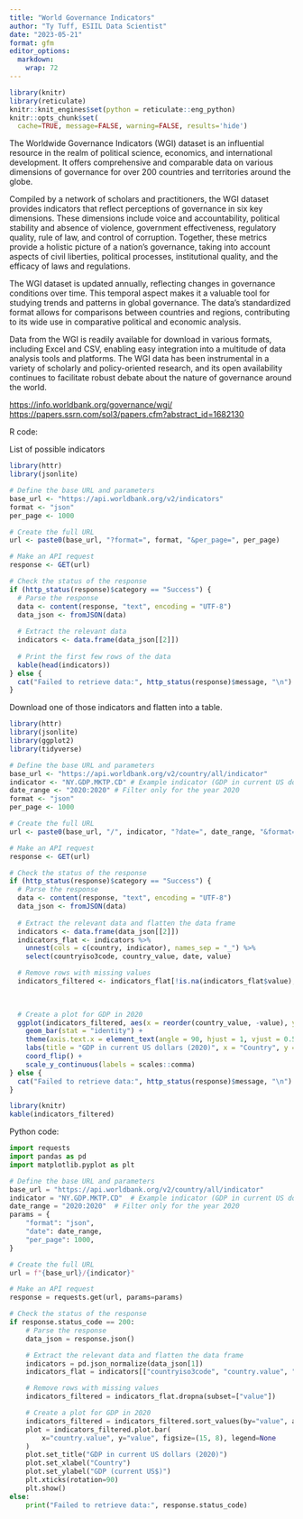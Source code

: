 ```yaml
---
title: "World Governance Indicators"
author: "Ty Tuff, ESIIL Data Scientist"
date: "2023-05-21"
format: gfm
editor_options: 
  markdown: 
    wrap: 72
---
```

```r
library(knitr)  
library(reticulate)  
knitr::knit_engines$set(python = reticulate::eng_python)  
knitr::opts_chunk$set(
  cache=TRUE, message=FALSE, warning=FALSE, results='hide')
```


The Worldwide Governance Indicators (WGI) dataset is an influential resource in the realm of political science, economics, and international development. It offers comprehensive and comparable data on various dimensions of governance for over 200 countries and territories around the globe.

Compiled by a network of scholars and practitioners, the WGI dataset provides indicators that reflect perceptions of governance in six key dimensions. These dimensions include voice and accountability, political stability and absence of violence, government effectiveness, regulatory quality, rule of law, and control of corruption. Together, these metrics provide a holistic picture of a nation's governance, taking into account aspects of civil liberties, political processes, institutional quality, and the efficacy of laws and regulations.

The WGI dataset is updated annually, reflecting changes in governance conditions over time. This temporal aspect makes it a valuable tool for studying trends and patterns in global governance. The data's standardized format allows for comparisons between countries and regions, contributing to its wide use in comparative political and economic analysis.

Data from the WGI is readily available for download in various formats, including Excel and CSV, enabling easy integration into a multitude of data analysis tools and platforms. The WGI data has been instrumental in a variety of scholarly and policy-oriented research, and its open availability continues to facilitate robust debate about the nature of governance around the world.


<https://info.worldbank.org/governance/wgi/>
<https://papers.ssrn.com/sol3/papers.cfm?abstract_id=1682130>

R code: 


List of possible indicators
```r
library(httr)
library(jsonlite)

# Define the base URL and parameters
base_url <- "https://api.worldbank.org/v2/indicators"
format <- "json"
per_page <- 1000

# Create the full URL
url <- paste0(base_url, "?format=", format, "&per_page=", per_page)

# Make an API request
response <- GET(url)

# Check the status of the response
if (http_status(response)$category == "Success") {
  # Parse the response
  data <- content(response, "text", encoding = "UTF-8")
  data_json <- fromJSON(data)
  
  # Extract the relevant data
  indicators <- data.frame(data_json[[2]])
  
  # Print the first few rows of the data
  kable(head(indicators))
} else {
  cat("Failed to retrieve data:", http_status(response)$message, "\n")
}
```

Download one of those indicators and flatten into a table.
```r
library(httr)
library(jsonlite)
library(ggplot2)
library(tidyverse)

# Define the base URL and parameters
base_url <- "https://api.worldbank.org/v2/country/all/indicator"
indicator <- "NY.GDP.MKTP.CD" # Example indicator (GDP in current US dollars)
date_range <- "2020:2020" # Filter only for the year 2020
format <- "json"
per_page <- 1000

# Create the full URL
url <- paste0(base_url, "/", indicator, "?date=", date_range, "&format=", format, "&per_page=", per_page)

# Make an API request
response <- GET(url)

# Check the status of the response
if (http_status(response)$category == "Success") {
  # Parse the response
  data <- content(response, "text", encoding = "UTF-8")
  data_json <- fromJSON(data)
  
  # Extract the relevant data and flatten the data frame
  indicators <- data.frame(data_json[[2]])
  indicators_flat <- indicators %>% 
    unnest(cols = c(country, indicator), names_sep = "_") %>%
    select(countryiso3code, country_value, date, value)

  # Remove rows with missing values
  indicators_filtered <- indicators_flat[!is.na(indicators_flat$value),]

  
  
  # Create a plot for GDP in 2020
  ggplot(indicators_filtered, aes(x = reorder(country_value, -value), y = value)) +
    geom_bar(stat = "identity") +
    theme(axis.text.x = element_text(angle = 90, hjust = 1, vjust = 0.5)) +
    labs(title = "GDP in current US dollars (2020)", x = "Country", y = "GDP (current US$)") +
    coord_flip() +
    scale_y_continuous(labels = scales::comma)
} else {
  cat("Failed to retrieve data:", http_status(response)$message, "\n")
}
```
```r
library(knitr)
kable(indicators_filtered)
```

Python code:

```python
import requests
import pandas as pd
import matplotlib.pyplot as plt

# Define the base URL and parameters
base_url = "https://api.worldbank.org/v2/country/all/indicator"
indicator = "NY.GDP.MKTP.CD"  # Example indicator (GDP in current US dollars)
date_range = "2020:2020"  # Filter only for the year 2020
params = {
    "format": "json",
    "date": date_range,
    "per_page": 1000,
}

# Create the full URL
url = f"{base_url}/{indicator}"

# Make an API request
response = requests.get(url, params=params)

# Check the status of the response
if response.status_code == 200:
    # Parse the response
    data_json = response.json()

    # Extract the relevant data and flatten the data frame
    indicators = pd.json_normalize(data_json[1])
    indicators_flat = indicators[["countryiso3code", "country.value", "date", "value"]]

    # Remove rows with missing values
    indicators_filtered = indicators_flat.dropna(subset=["value"])

    # Create a plot for GDP in 2020
    indicators_filtered = indicators_filtered.sort_values(by="value", ascending=False)
    plot = indicators_filtered.plot.bar(
        x="country.value", y="value", figsize=(15, 8), legend=None
    )
    plot.set_title("GDP in current US dollars (2020)")
    plot.set_xlabel("Country")
    plot.set_ylabel("GDP (current US$)")
    plt.xticks(rotation=90)
    plt.show()
else:
    print("Failed to retrieve data:", response.status_code)
```



